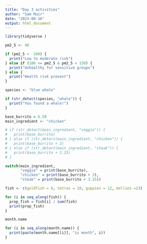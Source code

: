 ```yaml
---
title: "Day 3 activities"
author: "Sam Muir"
date: "2023-08-16"
output: html_document
---
```


```r
library(tidyverse )
```

```r
pm2_5 <- 48
```

```r
if (pm2_5 <  100) {
  print("Low to moderate risk")
} else if (100 <= pm2_5 & pm2_5 < 150) {
  print("Unhealthy for sensitive groups")
} else {
  print("Health risk present")
}
```

```r
species <- "blue whale"

if (str_detect(species, "whale")) {
  print("You found a whale!")
}
```

```r
base_burrito = 6.50
main_ingredient <- "chicken"

# if (str_detect(main_ingredient, "veggie")) {
#   print(base_burrito)
# } else if (str_detect(main_ingredient, "chicken")) {
#   print(base_burrito + 3) 
# } else if (str_detect(main_ingredient, "steak")) {
#   print(base_burrito + 3.25)
# }

switch(main_ingredient,
       "veggie" = print(base_burrito),
       "chicken" = print(base_burrito + 3),
       "steak" = print(base_burrito + 3.25))
```


```r
fish <- c(goldfish = 8, tetras = 10, guppies = 12, mollies =23)

for (i in seq_along(fish)) {
  prop_fish = fish[i] / sum(fish)
  print(prop_fish)
} 
```

```r
month.name

for (i in seq_along(month.name)) {
  print(paste(month.name[[i]], "is month", i))
}
```

